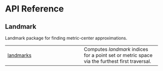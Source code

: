 # API Reference {.doc .doc-index}

## Landmark

Landmark package for finding metric-center approximations.

| | |
| --- | --- |
| [landmarks](landmarks.qmd#landmark.landmarks) | Computes *landmark* indices for a point set or metric space via the furthest first traversal. |